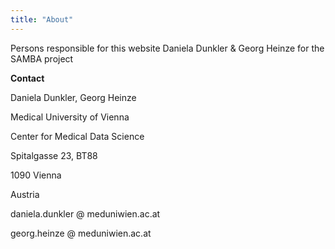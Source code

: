 ```yaml
---
title: "About"
---
```


Persons responsible for this website Daniela Dunkler & Georg Heinze for the SAMBA project

**Contact**

Daniela Dunkler, Georg Heinze

Medical University of Vienna

Center for Medical Data Science

Spitalgasse 23, BT88

1090 Vienna

Austria

daniela.dunkler \@ meduniwien.ac.at

georg.heinze \@ meduniwien.ac.at
